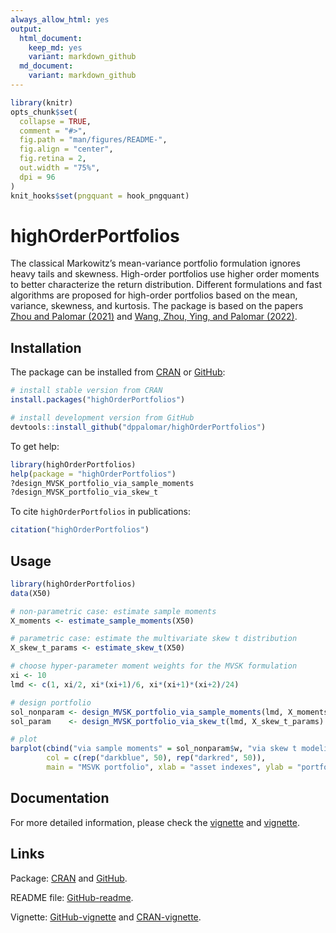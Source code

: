 ```yaml
---
always_allow_html: yes
output:
  html_document:
    keep_md: yes
    variant: markdown_github
  md_document:
    variant: markdown_github
---
```


<!-- README.md is generated from README.Rmd. Please edit that file -->

```r
library(knitr)
opts_chunk$set(
  collapse = TRUE,
  comment = "#>",
  fig.path = "man/figures/README-",
  fig.align = "center",
  fig.retina = 2,
  out.width = "75%",
  dpi = 96
)
knit_hooks$set(pngquant = hook_pngquant)
```



# highOrderPortfolios
<!---
[![CRAN_Status_Badge](https://www.r-pkg.org/badges/version/highOrderPortfolios)](https://CRAN.R-project.org/package=highOrderPortfolios)
[![CRAN Downloads](https://cranlogs.r-pkg.org/badges/highOrderPortfolios)](https://CRAN.R-project.org/package=highOrderPortfolios)
[![CRAN Downloads Total](https://cranlogs.r-pkg.org/badges/grand-total/highOrderPortfolios?color=brightgreen)](https://CRAN.R-project.org/package=highOrderPortfolios)
--->

The classical Markowitz's mean-variance portfolio formulation ignores 
heavy tails and skewness. High-order portfolios use higher order moments to
better characterize the return distribution. Different formulations and fast 
algorithms are proposed for high-order portfolios based on the mean, variance, 
skewness, and kurtosis.
The package is based on the papers [Zhou and Palomar (2021)](https://arxiv.org/abs/2008.00863)
and [Wang, Zhou, Ying, and Palomar (2022)](https://arxiv.org/pdf/2206.02412v1.pdf).


## Installation
The package can be installed from [CRAN](https://CRAN.R-project.org/package=highOrderPortfolios) or [GitHub](https://github.com/dppalomar/highOrderPortfolios):
```r
# install stable version from CRAN
install.packages("highOrderPortfolios")

# install development version from GitHub
devtools::install_github("dppalomar/highOrderPortfolios")
```

To get help:
```r
library(highOrderPortfolios)
help(package = "highOrderPortfolios")
?design_MVSK_portfolio_via_sample_moments
?design_MVSK_portfolio_via_skew_t
```

To cite `highOrderPortfolios` in publications:
```r
citation("highOrderPortfolios")
```


## Usage
```r
library(highOrderPortfolios)
data(X50)

# non-parametric case: estimate sample moments
X_moments <- estimate_sample_moments(X50)

# parametric case: estimate the multivariate skew t distribution
X_skew_t_params <- estimate_skew_t(X50)

# choose hyper-parameter moment weights for the MVSK formulation
xi <- 10
lmd <- c(1, xi/2, xi*(xi+1)/6, xi*(xi+1)*(xi+2)/24)

# design portfolio
sol_nonparam <- design_MVSK_portfolio_via_sample_moments(lmd, X_moments)
sol_param    <- design_MVSK_portfolio_via_skew_t(lmd, X_skew_t_params)

# plot
barplot(cbind("via sample moments" = sol_nonparam$w, "via skew t modeling" = sol_param$w), beside = TRUE, 
        col = c(rep("darkblue", 50), rep("darkred", 50)),
        main = "MSVK portfolio", xlab = "asset indexes", ylab = "portfolio weights")
```



## Documentation
For more detailed information, please check the
[vignette](https://htmlpreview.github.io/?https://github.com/dppalomar/highOrderPortfolios/blob/master/vignettes/DesignOfHighOrderPortfolios.html) and  [vignette](https://CRAN.R-project.org/package=highOrderPortfolios/vignettes/highOrderPortfolios.html).



## Links
Package: [CRAN](https://CRAN.R-project.org/package=highOrderPortfolios) and [GitHub](https://github.com/dppalomar/highOrderPortfolios).

README file: [GitHub-readme](https://github.com/dppalomar/highOrderPortfolios/blob/master/README.md).

Vignette: [GitHub-vignette](https://htmlpreview.github.io/?https://github.com/dppalomar/highOrderPortfolios/blob/master/vignettes/DesignOfHighOrderPortfolios.html) and [CRAN-vignette](https://CRAN.R-project.org/package=highOrderPortfolios/vignettes/highOrderPortfolios.html).

